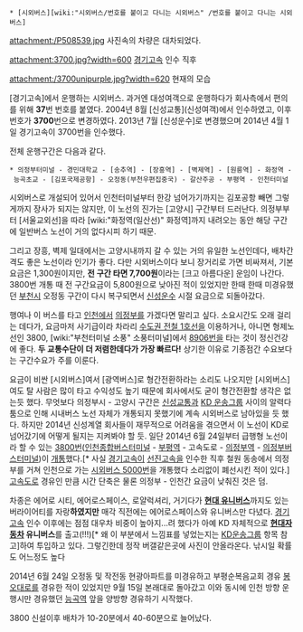  * [시외버스][wiki:"시외버스/번호를 붙이고 다니는 시외버스" /번호를 붙이고 다니는 시외버스]

attachment:/P508539.jpg
사진속의 차량은 대차되었다.

attachment:3700.jpg?width=600
[[경기고속]] 인수 직후

attachment:/3700unipurple.jpg?width=620
현재의 모습

[경기고속]에서 운행하는 시외버스.  
과거엔 대성여객으로 운행하다가 회사측에서 편의를 위해 '''37'''번 번호를 붙였다. 2004년 8월 [신성교통](신성여객)에서 인수하였고, 이후 번호가 '''3700'''번으로 변경하였다.  2013년 7월 [신성운수]로 변경했으며 2014년 4월 1일 경기고속이 3700번을 인수했다.

전체 운행구간은 다음과 같다.
 
 * 의정부터미널 - 경민대학교 - [송추역] - [장흥역] - [벽제역] - [원릉역] - 화정역 - 능곡초교 - [김포국제공항] - 오정동(부천우편집중국) - 갈산주공 - 부평역 - 인천터미널

시외버스로 개설되어 있어서 인천터미널부터 한강 넘어가기까지는 김포공항 빼면 그렇게까지 장사가 되지는 않지만, 이 노선의 진가는 [고양시] 구간부터 드러난다. 의정부부터 [서울교외선]을 따라 [wiki:"화정역(일산선)" 화정역]까지 내려오는 동안 해당 구간에 일반버스 노선이 거의 없다시피 하기 때문. 

그리고 장흥, 벽제 일대에서는 고양시내까지 갈 수 있는 거의 유일한 노선인데다, 배차간격도 좋은 노선이라 인기가 좋다. 다만 시외버스이다 보니 장거리로 가면 비싸져서, 기본요금은 1,300원이지만, '''전 구간 타면 7,700원'''이라는 [크고 아름다운] 운임이 나간다. 3800번 개통 때 전 구간요금이 5,800원으로 낮아진 적이 있었지만 한때 한때 미경유했던 [[부천시]] 오정동 구간이 다시 복구되면서 [[신성운수]] 시절 요금으로 되돌아갔다.

행여나 이 버스를 타고 [[인천광역시|인천]]에서 [[의정부시|의정부]]를 가겠다면 말리고 싶다. 소요시간도 오래 걸리는 데다가, 요금마저 사기급이라 차라리 [[수도권 전철 1호선]]을 이용하거나, 아니면 형제노선인 3800, [wiki:"부천터미널 소풍" 소풍터미널]에서 [[경기순환버스 8906|8906번]]을 타는 것이 정신건강에 좋다. '''두 교통수단이 더 저렴한데다가 가장 빠르다!''' 상기한 이유로 기종점간 수요보다는 구간수요가 주를 이룬다.

요금이 비싼 [시외버스]여서 [광역버스]로 형간전환하라는 소리도 나오지만 [시외버스]여도 탈 사람은 많이 타고 수익성도 높기 때문에 회사에서도 굳이 형간전환할 생각은 없는듯 했다. 무엇보다 의정부시 - 고양시 구간은 [[신성교통]]과 [[KD 운송그룹]] 사이의 알력다툼으로 인해 시내버스 노선 자체가 개통되지 못했기에 계속 시외버스로 남아있을 듯 했다. 하지만 2014년 신성계열 회사들이 재무적으로 어려움을 겪으면서 이 노선이 KD로 넘어갔기에 어떻게 될지는 지켜봐야 할 듯. 일단 2014년 6월 24일부터 급행형 노선이라 할 수 있는 [http://image.search.naver.com/search.naver?where=image&sm=tab_jum&ie=utf8&query=%EA%B2%BD%EA%B8%B0%EA%B3%A0%EC%86%8D+3800%EB%B2%88 3800번]([[인천종합버스터미널]] - [[부평역]] - 고속도로 - [[의정부역]] - [[의정부버스터미널]])이 [http://gall.dcinside.com/board/view/?id=bus&no=982685&page=1&search_pos=&s_type=search_all&s_keyword=3800 개통]했다.[* 사실 [[경기고속]]이 [[선진고속]]을 인수한 직후 철원 동송에서 의정부를 거쳐 인천으로 가는 [http://image.search.naver.com/search.naver?where=image&sm=tab_jum&ie=utf8&query=%EA%B2%BD%EA%B8%B0%EA%B3%A0%EC%86%8D+5000%EB%B2%88 시외버스 5000번]을 개통했다 소리없이 폐선시킨 적이 있다.] [[고속도로]] 경유인 만큼 시간 단축은 물론 의정부 - 인천간 요금이 낮춰진 것은 덤.

차종은 에어로 시티, 에어로스페이스, 로얄럭셔리, 거기다가 '''[[현대 유니버스]]'''까지도 있는 버라이어티를 자랑'''하였지만''' 매각 직전에는 에어로스페이스와 유니버스만 다녔다. [[경기고속]] 인수 이후에는 점점 대우차 비중이 높아지...려 했다가 아예 KD 자체적으로 '''[[현대자동차]] 유니버스'''를 출고(!!!)[* 왜 이 부분에서 느낌표를 넣었는지는 [[KD운송그룹]] 항목 참고]하여 투입하고 있다. 그렇긴한데 정작 버갤같은곳에 사진이 안올라온다. 낚시일 확률도 어느정도 높다

2014년 6월 24일 오정동 및 작전동 현광아파트를 미경유하고 부평순복음교회 경유 [[봉오대로]]를 경유한 적이 있었지만 9월 15일 본래대로 돌아갔고 이와 동시에 인천 방향 운행시만 경유했던 [[능곡역]] 앞을 양방향 경유하기 시작했다.

3800 신설이후 배차가 10-20분에서 40-60분으로 늘어났다.
